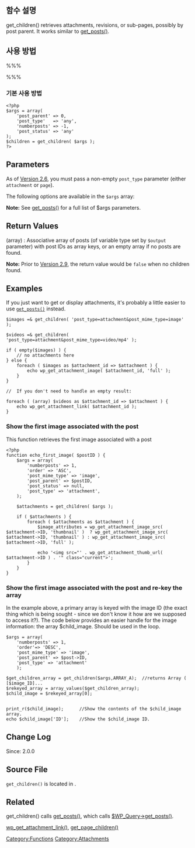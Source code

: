{{Languages|
{{en|Function Reference/get children}}
{{it|Riferimento funzioni/get children}}
{{ko|Function Reference/get children}}
{{ja|関数リファレンス/get children}}
{{pt-br|Referência de Função/get children}}
{{ru|Справочник по функциям/get children}}
}}

== 함수 설명 ==

get_children() retrieves attachments, revisions, or sub-pages, possibly by post parent. It works similar to [[Function Reference/get posts|get_posts()]].

== 사용 방법 ==

%%% <?php $children_array = get_children( $args, $output ); ?> %%%

===기본 사용 방법===

<pre>
<?php 
$args = array(
	'post_parent' => 0,
	'post_type'   => 'any', 
	'numberposts' => -1,
	'post_status' => 'any' 
);
$children = get_children( $args );
?>
</pre>

== Parameters ==

As of [[Version 2.6]], you must pass a non-empty <tt>post_type</tt> parameter (either <tt>attachment</tt> or <tt>page</tt>).

The following options are available in the <tt>$args</tt> array:

{{Parameter|'numberposts'|integer|Number of child posts to retrieve.|optional|'-1'}}
{{Parameter|'post_parent'|integer|Pass the ID of a post or Page to get its children. Pass 0 to get attachments without parent. Pass <tt>null</tt> to get any child regardless of parent.|optional|'0'}}
{{Parameter|'post_type'|string|Any value from post_type column of the posts table, such as <tt>attachment</tt>, <tt>page</tt>, or <tt>revision</tt>; or the keyword <tt>any</tt>.|optional|'0'}}
{{Parameter|'post_status'|string|Any value from the <tt>post_status</tt> column of the wp_posts table, such as <tt>publish</tt>, <tt>draft</tt>, or <tt>inherit</tt>; or the keyword <tt>any</tt>.|optional|'any'}}
{{Parameter|'post_mime_type'|string|A full or partial mime-type, e.g. <tt>image</tt>, <tt>video</tt>, <tt>video/mp4</tt>, which is matched against a post's <tt>post_mime_type</tt> field.|optional}}

'''Note: ''' See [[Template Tags/get posts|get_posts()]] for a full list of $args parameters.

{{Parameter|'output'|constant|Variable type of the array items returned by the function: one of <tt>OBJECT</tt>, <tt>ARRAY_A</tt>, <tt>ARRAY_N</tt>.|optional|OBJECT}}

== Return Values ==

; (array) : Associative array of posts (of variable type set by <tt>$output</tt> parameter) with post IDs as array keys, or an empty array if no posts are found.

'''Note: ''' Prior to [[Version 2.9]], the return value would be <tt>false</tt> when no children found.

== Examples ==

If you just want to get or display attachments, it's probably a little easier to use <code>[[Template_Tags/get_posts#Show_attachments_for_the_current_post|get_posts()]]</code> instead.

<pre>$images =& get_children( 'post_type=attachment&post_mime_type=image' );

$videos =& get_children( 'post_type=attachment&post_mime_type=video/mp4' );

if ( empty($images) ) {
	// no attachments here
} else {
	foreach ( $images as $attachment_id => $attachment ) {
		echo wp_get_attachment_image( $attachment_id, 'full' );
	}
}

//  If you don't need to handle an empty result:

foreach ( (array) $videos as $attachment_id => $attachment ) {
	echo wp_get_attachment_link( $attachment_id );
}</pre>

=== Show the first image associated with the post ===
This function retrieves the first image associated with a post
<pre>
<?php
function echo_first_image( $postID ) {
	$args = array(
		'numberposts' => 1,
		'order' => 'ASC',
		'post_mime_type' => 'image',
		'post_parent' => $postID,
		'post_status' => null,
		'post_type' => 'attachment',
	);

	$attachments = get_children( $args );

	if ( $attachments ) {
		foreach ( $attachments as $attachment ) {
			$image_attributes = wp_get_attachment_image_src( $attachment->ID, 'thumbnail' )  ? wp_get_attachment_image_src( $attachment->ID, 'thumbnail' ) : wp_get_attachment_image_src( $attachment->ID, 'full' );

			echo '<img src="' . wp_get_attachment_thumb_url( $attachment->ID ) . '" class="current">';
		}
	}
}
</pre>

=== Show the first image associated with the post and re-key the array ===
In the example above, a primary array is keyed with the image ID (the exact thing which is being sought - since we don't know it how are we supposed to access it?). The code below provides an easier handle for the image information: the array $child_image. Should be used in the loop.
 
<pre>
$args = array(
	'numberposts' => 1,
	'order'=> 'DESC',
	'post_mime_type' => 'image',
	'post_parent' => $post->ID,
	'post_type' => 'attachment'
	);

$get_children_array = get_children($args,ARRAY_A);  //returns Array ( [$image_ID]... 
$rekeyed_array = array_values($get_children_array);
$child_image = $rekeyed_array[0];  


print_r($child_image);  	//Show the contents of the $child_image array.
echo $child_image['ID'];   	//Show the $child_image ID.
</pre>


== Change Log ==
Since: 2.0.0

==Source File==

<tt>get_children()</tt> is located in {{Trac|wp-includes/post.php}}.

== Related ==

get_children() calls [[Template Tags/get posts|get_posts()]], which calls [[Class Reference/WP Query#Methods|$WP_Query->get_posts()]].

[[Template Tags/wp get attachment link|wp_get_attachment_link()]],
[[Function_Reference/get_page_children|get_page_children()]]

{{Tag Footer}}

[[Category:Functions]]
[[Category:Attachments]]